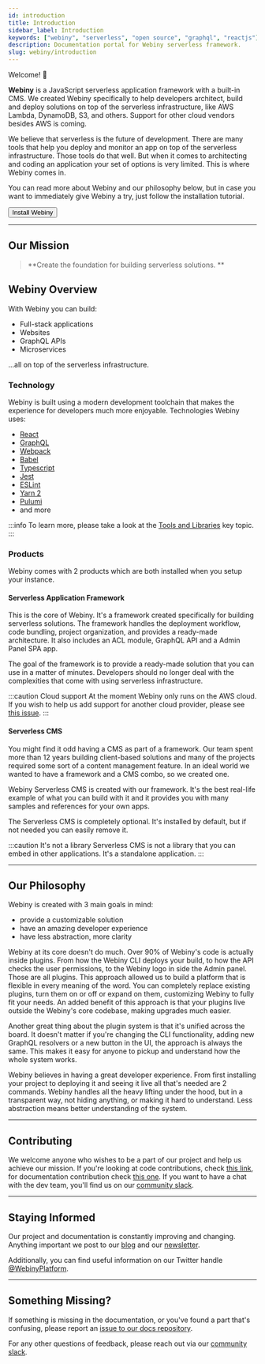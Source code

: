 ```yaml
---
id: introduction
title: Introduction
sidebar_label: Introduction
keywords: ["webiny", "serverless", "open source", "graphql", "reactjs"]
description: Documentation portal for Webiny serverless framework.
slug: webiny/introduction
---
```



<Theme>

Welcome! 👋

**Webiny** is a JavaScript serverless application framework with a built-in CMS. We created Webiny specifically to help developers architect, build and deploy solutions on top of the serverless infrastructure, like AWS Lambda, DynamoDB, S3, and others. Support for other cloud vendors besides AWS is coming.

We believe that serverless is the future of development. There are many tools that help you deploy and monitor an app on top of the serverless infrastructure. Those tools do that well. But when it comes to architecting and coding an application your set of options is very limited. This is where Webiny comes in.

You can read more about Webiny and our philosophy below, but in case you want to immediately give Webiny a try, just follow the installation tutorial.

<Link href="/docs/tutorials/install-webiny">
  <Button>Install Webiny</Button>
</Link>

---

## Our Mission

> **Create the foundation for building serverless solutions. **


## Webiny Overview

With Webiny you can build:

- Full-stack applications
- Websites
- GraphQL APIs
- Microservices

...all on top of the serverless infrastructure.

### Technology

Webiny is built using a modern development toolchain that makes the experience for developers much more enjoyable. Technologies Webiny uses:

- [React](https://reactjs.org/)
- [GraphQL](https://graphql.org/)
- [Webpack](https://webpack.js.org/)
- [Babel](https://babeljs.io)
- [Typescript](https://www.typescriptlang.org)
- [Jest](https://jestjs.io)
- [ESLint](https://eslint.org)
- [Yarn 2](http://yarnpkg.com)
- [Pulumi](http://pulumi.com)
- and more

:::info
To learn more, please take a look at the [Tools and Libraries](/docs/key-topics/tools-libraries) key topic.
:::

### Products

Webiny comes with 2 products which are both installed when you setup
your instance.

#### Serverless Application Framework

This is the core of Webiny. It's a framework created specifically for building serverless solutions. The framework handles the deployment workflow, code bundling, project organization, and provides a ready-made architecture. It also includes an ACL module, GraphQL API and a Admin Panel SPA app.

The goal of the framework is to provide a ready-made solution that you can use in a matter of minutes. Developers should no longer deal with the complexities that come with using serverless infrastructure.

:::caution Cloud support
At the moment Webiny only runs on the AWS cloud. If you wish to help us add support for another cloud provider, please see [this issue](https://github.com/webiny/webiny-js/issues/1150).
:::

#### Serverless CMS

You might find it odd having a CMS as part of a framework. Our team spent more than 12 years building client-based solutions and many of the projects required some sort of a content management feature. In an ideal world we wanted to have a framework and a CMS combo, so we created one.

Webiny Serverless CMS is created with our framework. It's the best real-life example of what you can build with it and it provides you with many samples and references for your own apps.

The Serverless CMS is completely optional. It's installed by default, but if not needed you can easily remove it.

:::caution It's not a library
Serverless CMS is not a library that you can embed in other applications. It's a standalone application.
:::

---

## Our Philosophy

Webiny is created with 3 main goals in mind:
- provide a customizable solution
- have an amazing developer experience
- have less abstraction, more clarity

Webiny at its core doesn't do much. Over 90% of Webiny's code is actually inside plugins. From how the Webiny CLI deploys your build, to how the API checks the user permissions, to the Webiny logo in side the Admin panel. Those are all plugins. This approach allowed us to build a platform that is flexible in every meaning of the word. You can completely replace existing plugins, turn them on or off or expand on them, customizing Webiny to fully fit your needs. An added benefit of this approach is that your plugins live outside the Webiny's core codebase, making upgrades much easier.

Another great thing about the plugin system is that it's unified across the board. It doesn't matter if you're changing the CLI functionality, adding new GraphQL resolvers or a new button in the UI, the approach is always the same. This makes it easy for anyone to pickup and understand how the whole system works.

Webiny believes in having a great developer experience. From first installing your project to deploying it and seeing it live all that's needed are 2 commands. Webiny handles all the heavy lifting under the hood, but in a transparent way, not hiding anything, or making it hard to understand. Less abstraction means better understanding of the system.

---


<!---
## Learn Webiny

:::caution Webiny Beta
These articles are currently under construction. 🚧
:::

Your journey to learning Webiny can take a few different paths, depending on your use-case and what you want to do. Here are a few main paths you can choose to take and the suggested resources.

### Build applications with Webiny

To successfully build apps it's important to know some of the basic concepts and inner workings of Webiny. We've suggest you go through the following set of articles:

- [Plugin system explained](#!) <Badge variant="outline">Key topic</Badge>
- [How is the data saved inside a database](#!) <Badge variant="outline">Key topic</Badge>
- [Development best practice](#!) <Badge variant="outline">Guide</Badge>
- [Data modelling](#!) <Badge variant="outline">Guide</Badge>
- [Create an application](#!) <Badge variant="outline">Tutorial</Badge>
- [Create a custom permission](#!) <Badge variant="outline">Tutorial</Badge>

### Use the Headless CMS

Webiny Headless CMS comes with a GraphQL API, a UI to model your content and a UI for editors to input records. To successfully adopt the Headless CMS, we recommend the following articles:

- [Create a content model and access the records](#!) <Badge variant="outline">Tutorial</Badge>
- [Using the GraphQ API](#!) <Badge variant="outline">Guide</Badge>
- [Trigger a static site builds with webhooks](#!) <Badge variant="outline">Guide</Badge>
- [Headless CMS API](#!) <Badge variant="outline">Reference</Badge>
- [Using the Headless CMS](#!) <Badge variant="outline">Using Webiny apps</Badge>

### Create landing pages using Page Builder and Form Builder

Webiny Page Builder and Form Builder might look as simple drag and drop tools, but they can do much more. We recommend you get yourself familiarized with the options, as well as ways to extend their functionality if needed.

- [Create an publish a page](#!) <Badge variant="outline">Tutorial</Badge>
- [Create a Page Builder plugin](#!) <Badge variant="outline">Tutorial</Badge>
- [3rd party app integration](#!) <Badge variant="outline">Tutorial</Badge>
- [Create and publish a form](#!) <Badge variant="outline">Tutorial</Badge>
- [Connect a custom domain](#!) <Badge variant="outline">Guide</Badge>
- [Secure Page Builder pages](#!) <Badge variant="outline">Guide</Badge>

---

-->

## Contributing

We welcome anyone who wishes to be a part of our project and help us achieve our mission. If you're looking at code contributions, check [this link](https://github.com/webiny/webiny-js/blob/next/docs/CONTRIBUTING.md), for documentation contribution check [this one](/docs/contributing/documentation). If you want to have a chat with the dev team, you'll find us on our [community slack](https://www.webiny.com/slack).

---

## Staying Informed

Our project and documentation is constantly improving and changing. Anything important we post to our [blog](https://www.webiny.com/blog) and our [newsletter](https://landing.mailerlite.com/webforms/landing/g9f1i1).

Additionally, you can find useful information on our Twitter handle [@WebinyPlatform](https://twitter.com/WebinyPlatform).

---

## Something Missing?

If something is missing in the documentation, or you've found a part that's confusing, please report an [issue to our docs repository](https://github.com/webiny/docs.webiny.com/issues/new).

For any other questions of feedback, please reach out via our [community slack](https://www.webiny.com/slack).

</Theme>
